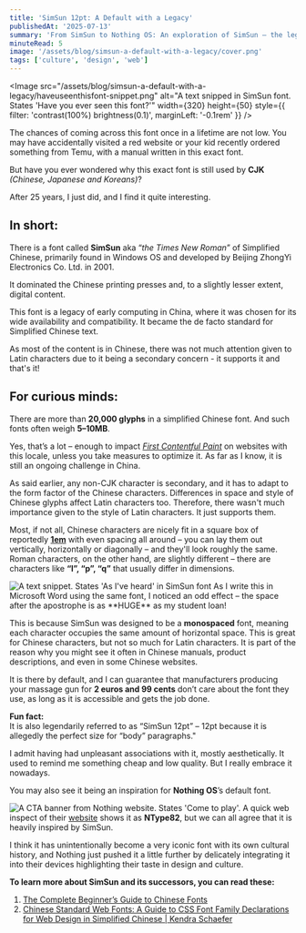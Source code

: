 ```yaml
---
title: 'SimSun 12pt: A Default with a Legacy'
publishedAt: '2025-07-13'
summary: 'From SimSun to Nothing OS: An exploration of SimSun – the legacy of Chinese typography'
minuteRead: 5
image: '/assets/blog/simsun-a-default-with-a-legacy/cover.png'
tags: ['culture', 'design', 'web']
---
```



<Image 
  src="/assets/blog/simsun-a-default-with-a-legacy/haveuseenthisfont-snippet.png"
  alt="A text snipped in SimSun font. States 'Have you ever seen this font?'"
  width={320}
  height={50}
  style={{ filter: 'contrast(100%) brightness(0.1)', marginLeft: '-0.1rem' }}
  />

The chances of coming across this font once in a lifetime are not low. You may have accidentally visited a red website or your kid recently ordered something from Temu, with a manual written in this exact font.

But have you ever wondered why this exact font is still used by **CJK** *(Chinese, Japanese and Koreans)*? 

After 25 years, I just did, and I find it quite interesting.

## In short:
There is a font called **SimSun** aka “_the Times New Roman_” of Simplified Chinese, primarily found in Windows OS and developed by Beijing ZhongYi Electronics Co. Ltd. in 2001. 

It dominated the Chinese printing presses and, to a slightly lesser extent, digital content.

This font is a legacy of early computing in China, where it was chosen for its wide availability and compatibility. It became the de facto standard for Simplified Chinese text.

As most of the content is in Chinese, there was not much attention given to Latin characters due to it being a secondary concern - it supports it and that's it! 


## For curious minds:

There are more than **20,000 glyphs** in a simplified Chinese font. And such fonts often weigh **5–10MB**. 

Yes, that’s a lot – enough to impact [_First Contentful Paint_](https://web.dev/articles/fcp) on websites with this locale, unless you take measures to optimize it. As far as I know, it is still an ongoing challenge in China.

As said earlier, any non-CJK character is secondary, and it has to adapt to the form factor of the Chinese characters. Differences in space and style of Chinese glyphs affect Latin characters too. Therefore, there wasn't much importance given to the style of Latin characters. It just supports them.

Most, if not all, Chinese characters are nicely fit in a square box of reportedly [**1em**](http://designwithfontforge.com/en-US/The_EM_Square.html) with even spacing all around – you can lay them out vertically, horizontally or diagonally – and they'll look roughly the same. Roman characters, on the other hand, are slightly different – there are characters like **“l”, “p”, “q”** that usually differ in dimensions.

<InfoBoxAny>
  <Image
    src="/assets/blog/simsun-a-default-with-a-legacy/asiveheard-snippet.png"
    alt="A text snippet. States 'As I've heard' in SimSun font"
    style={{ float: 'right', marginRight: '1.5rem', marginTop: '0.2rem' }}
    width={150}
    height={50}
  /> As I write this in Microsoft Word using the same font, I noticed an odd effect – the space after the apostrophe is as **HUGE** as my student loan!
</InfoBoxAny>

This is because SimSun was designed to be a **monospaced** font, meaning each character occupies the same amount of horizontal space. This is great for Chinese characters, but not so much for Latin characters.
It is part of the reason why you might see it often in Chinese manuals, product descriptions, and even in some Chinese websites.

It is there by default, and I can guarantee that manufacturers producing your massage gun for **2 euros and 99 cents** don’t care about the font they use, as long as it is accessible and gets the job done.

<InfoBoxAny>
<b>Fun fact:</b><br/> 
It is also legendarily referred to as “SimSun 12pt” – 12pt because it is allegedly the perfect size for “body” paragraphs."
</InfoBoxAny>

I admit having had unpleasant associations with it, mostly aesthetically. 
It used to remind me something cheap and low quality. But I really embrace it nowadays.

You may also see it being an inspiration for **Nothing OS**’s default font.

<Image
  src="/assets/blog/simsun-a-default-with-a-legacy/nothingosfont-snippet.png"
  alt="A CTA banner from Nothing website. States 'Come to play'."
  width={400}
  height={200}
/>
A quick web inspect of their [website](https://nothing.tech) shows it as **NType82**, but we can all agree that it is heavily inspired by SimSun.

I think it has unintentionally become a very iconic font with its own cultural history, and Nothing just pushed it a little further by delicately integrating it into their devices highlighting their taste in design and culture.

**To learn more about SimSun and its successors, you can read these:**

1. [The Complete Beginner’s Guide to Chinese Fonts](https://elements.envato.com/learn/the-complete-beginners-guide-to-chinese-fonts)
2. [Chinese Standard Web Fonts: A Guide to CSS Font Family Declarations for Web Design in Simplified Chinese | Kendra Schaefer](https://web.archive.org/web/20160304131028/https:/kendraschaefer.com/2012/06/chinese-standard-web-fonts-the-ultimate-guide-to-css-font-family-declarations-for-web-design-in-simplified-chinese/)
